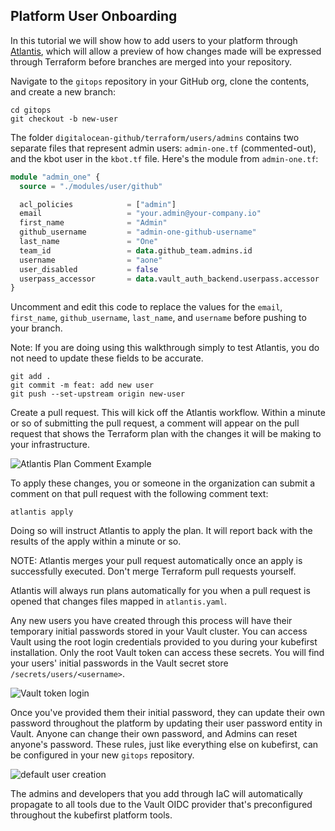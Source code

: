## Platform User Onboarding

In this tutorial we will show how to add users to your platform through [Atlantis](https://www.runatlantis.io/), which will allow a preview of how changes made will be expressed through Terraform before branches are merged into your repository.

Navigate to the `gitops` repository in your GitHub org, clone the contents, and create a new branch:

```shell
cd gitops
git checkout -b new-user
```

The folder `digitalocean-github/terraform/users/admins` contains two separate files that represent admin users: `admin-one.tf` (commented-out), and the kbot user in the `kbot.tf` file. Here's the module from `admin-one.tf`:

```terraform
module "admin_one" {
  source = "./modules/user/github"

  acl_policies            = ["admin"]
  email                   = "your.admin@your-company.io"
  first_name              = "Admin"
  github_username         = "admin-one-github-username"
  last_name               = "One"
  team_id                 = data.github_team.admins.id
  username                = "aone"
  user_disabled           = false
  userpass_accessor       = data.vault_auth_backend.userpass.accessor
}
```

Uncomment and edit this code to replace the values for the `email`, `first_name`, `github_username`, `last_name`, and `username` before pushing to your branch.

Note: If you are doing using this walkthrough simply to test Atlantis, you do not need to update these fields to be accurate.

```shell
git add .
git commit -m feat: add new user
git push --set-upstream origin new-user
```

Create a pull request. This will kick off the Atlantis workflow. Within a minute or so of submitting the pull request, a comment will appear on the pull request that shows the Terraform plan with the changes it will be making to your infrastructure.

![Atlantis Plan Comment Example](../../../img/common/github/atlantis-comments.png)

To apply these changes, you or someone in the organization can submit a comment on that pull request with the following comment text:

`atlantis apply`

Doing so will instruct Atlantis to apply the plan. It will report back with the results of the apply within a minute or so.

NOTE: Atlantis merges your pull request automatically once an apply is successfully executed. Don't merge Terraform pull requests yourself.

Atlantis will always run plans automatically for you when a pull request is opened that changes files mapped in `atlantis.yaml`.

Any new users you have created through this process will have their temporary initial passwords stored in your Vault cluster. You can access Vault using the root login credentials provided to you during your kubefirst installation. Only the root Vault token can access these secrets. You will find your users' initial passwords in the Vault secret store `/secrets/users/<username>`.

![Vault token login](../../../img/kubefirst/local/vault-token-login.png)

Once you've provided them their initial password, they can update their own password throughout the platform by updating their user password entity in Vault. Anyone can change their own password, and Admins can reset anyone's password. These rules, just like everything else on kubefirst, can be configured in your new `gitops` repository.

![default user creation](../../../img/kubefirst/local/default-user-creation.png)

The admins and developers that you add through IaC will automatically propagate to all tools due to the Vault OIDC provider that's preconfigured throughout the kubefirst platform tools.
